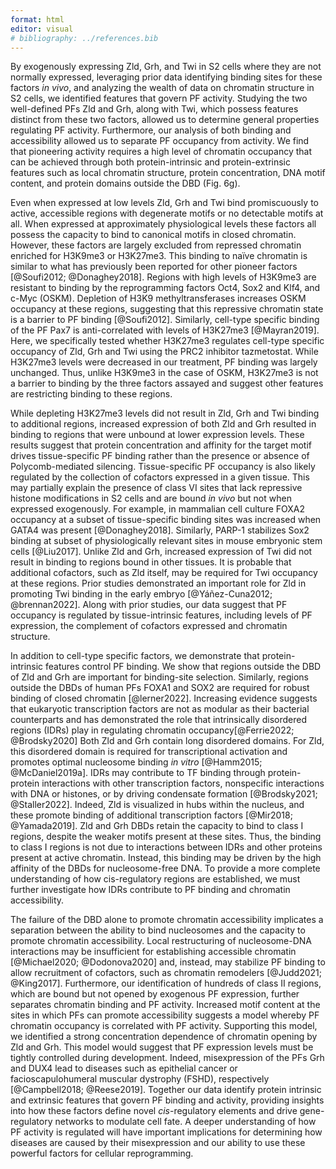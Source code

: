 ```yaml
---
format: html
editor: visual
# bibliography: ../references.bib
---
```


By exogenously expressing Zld, Grh, and Twi in S2 cells where they are not normally expressed, leveraging prior data identifying binding sites for these factors *in vivo*, and analyzing the wealth of data on chromatin structure in S2 cells, we identified features that govern PF activity.
Studying the two well-defined PFs Zld and Grh, along with Twi, which possess features distinct from these two factors, allowed us to determine general properties regulating PF activity.
Furthermore, our analysis of both binding and accessibility allowed us to separate PF occupancy from activity.
We find that pioneering activity requires a high level of chromatin occupancy that can be achieved through both protein-intrinsic and protein-extrinsic features such as local chromatin structure, protein concentration, DNA motif content, and protein domains outside the DBD (Fig. 6g).

Even when expressed at low levels Zld, Grh and Twi bind promiscuously to active, accessible regions with degenerate motifs or no detectable motifs at all.
When expressed at approximately physiological levels these factors all possess the capacity to bind to canonical motifs in closed chromatin.
However, these factors are largely excluded from repressed chromatin enriched for H3K9me3 or H3K27me3.
This binding to naïve chromatin is similar to what has previously been reported for other pioneer factors [@Soufi2012; @Donaghey2018].
Regions with high levels of H3K9me3 are resistant to binding by the reprogramming factors Oct4, Sox2 and Klf4, and c-Myc (OSKM).
Depletion of H3K9 methyltransferases increases OSKM occupancy at these regions, suggesting that this repressive chromatin state is a barrier to PF binding [@Soufi2012].
Similarly, cell-type specific binding of the PF Pax7 is anti-correlated with levels of H3K27me3 [@Mayran2019].
Here, we specifically tested whether H3K27me3 regulates cell-type specific occupancy of Zld, Grh and Twi using the PRC2 inhibitor tazmetostat.
While H3K27me3 levels were decreased in our treatment, PF binding was largely unchanged.
Thus, unlike H3K9me3 in the case of OSKM, H3K27me3 is not a barrier to binding by the three factors assayed and suggest other features are restricting binding to these regions.

While depleting H3K27me3 levels did not result in Zld, Grh and Twi binding to additional regions, increased expression of both Zld and Grh resulted in binding to regions that were unbound at lower expression levels.
These results suggest that protein concentration and affinity for the target motif drives tissue-specific PF binding rather than the presence or absence of Polycomb-mediated silencing.
Tissue-specific PF occupancy is also likely regulated by the collection of cofactors expressed in a given tissue.
This may partially explain the presence of class VI sites that lack repressive histone modifications in S2 cells and are bound *in vivo* but not when expressed exogenously.
For example, in mammalian cell culture FOXA2 occupancy at a subset of tissue-specific binding sites was increased when GATA4 was present [@Donaghey2018].
Similarly, PARP-1 stabilizes Sox2 binding at subset of physiologically relevant sites in mouse embryonic stem cells [@Liu2017].
Unlike Zld and Grh, increased expression of Twi did not result in binding to regions bound in other tissues.
It is probable that additional cofactors, such as Zld itself, may be required for Twi occupancy at these regions.
Prior studies demonstrated an important role for Zld in promoting Twi binding in the early embryo [@Yáñez-Cuna2012; @brennan2022].
Along with prior studies, our data suggest that PF occupancy is regulated by tissue-intrinsic features, including levels of PF expression, the complement of cofactors expressed and chromatin structure.

In addition to cell-type specific factors, we demonstrate that protein-intrinsic features control PF binding.
We show that regions outside the DBD of Zld and Grh are important for binding-site selection.
Similarly, regions outside the DBDs of human PFs FOXA1 and SOX2 are required for robust binding of closed chromatin [@lerner2022].
Increasing evidence suggests that eukaryotic transcription factors are not as modular as their bacterial counterparts and has demonstrated the role that intrinsically disordered regions (IDRs) play in regulating chromatin occupancy[@Ferrie2022; @Brodsky2020] Both Zld and Grh contain long disordered domains.
For Zld, this disordered domain is required for transcriptional activation and promotes optimal nucleosome binding *in vitro* [@Hamm2015; @McDaniel2019a].
IDRs may contribute to TF binding through protein-protein interactions with other transcription factors, nonspecific interactions with DNA or histones, or by driving condensate formation [@Brodsky2021; @Staller2022].
Indeed, Zld is visualized in hubs within the nucleus, and these promote binding of additional transcription factors [@Mir2018; @Yamada2019].
Zld and Grh DBDs retain the capacity to bind to class I regions, despite the weaker motifs present at these sites.
Thus, the binding to class I regions is not due to interactions between IDRs and other proteins present at active chromatin.
Instead, this binding may be driven by the high affinity of the DBDs for nucleosome-free DNA.
To provide a more complete understanding of how cis-regulatory regions are established, we must further investigate how IDRs contribute to PF binding and chromatin accessibility.

The failure of the DBD alone to promote chromatin accessibility implicates a separation between the ability to bind nucleosomes and the capacity to promote chromatin accessibility.
Local restructuring of nucleosome-DNA interactions may be insufficient for establishing accessible chromatin [@Michael2020; @Dodonova2020] and, instead, may stabilize PF binding to allow recruitment of cofactors, such as chromatin remodelers [@Judd2021; @King2017].
Furthermore, our identification of hundreds of class II regions, which are bound but not opened by exogenous PF expression, further separates chromatin binding and PF activity.
Increased motif content at the sites in which PFs can promote accessibility suggests a model whereby PF chromatin occupancy is correlated with PF activity.
Supporting this model, we identified a strong concentration dependence of chromatin opening by Zld and Grh.
This model would suggest that PF expression levels must be tightly controlled during development.
Indeed, misexpression of the PFs Grh and DUX4 lead to diseases such as epithelial cancer or facioscapulohumeral muscular dystrophy (FSHD), respectively [@Campbell2018; @Reese2019].
Together our data identify protein intrinsic and extrinsic features that govern PF binding and activity, providing insights into how these factors define novel *cis*-regulatory elements and drive gene-regulatory networks to modulate cell fate.
A deeper understanding of how PF activity is regulated will have important implications for determining how diseases are caused by their misexpression and our ability to use these powerful factors for cellular reprogramming.
